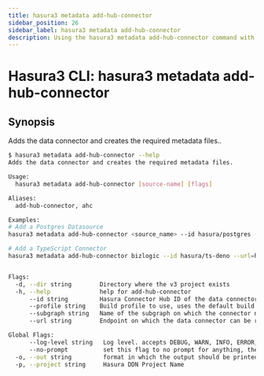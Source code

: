 ```yaml
---
title: hasura3 metadata add-hub-connector
sidebar_position: 26
sidebar_label: hasura3 metadata add-hub-connector
description: Using the hasura3 metadata add-hub-connector command with the Hasura CLI
---
```


# Hasura3 CLI: hasura3 metadata add-hub-connector 

## Synopsis
Adds the data connector and creates the required metadata files..

```bash
$ hasura3 metadata add-hub-connector --help
Adds the data connector and creates the required metadata files.

Usage:
  hasura3 metadata add-hub-connector [source-name] [flags]

Aliases:
  add-hub-connector, ahc

Examples:
# Add a Postgres Datasource
hasura3 metadata add-hub-connector <source_name> --id hasura/postgres --url=<pg_uri> --subgraph <subgraph_name> --dir <path to hasura.yaml>

# Add a TypeScript Connector
hasura3 metadata add-hub-connector bizlogic --id hasura/ts-deno --url=http://localhost:8100 --subgraph default --dir <path to hasura.yaml>


Flags:
  -d, --dir string        Directory where the v3 project exists
  -h, --help              help for add-hub-connector
      --id string         Hasura Connector Hub ID of the data connector to use
      --profile string    Build profile to use, uses the default build profile if not provided
      --subgraph string   Name of the subgraph on which the connector needs to be added (default "default")
      --url string        Endpoint on which the data connector can be reached

Global Flags:
      --log-level string   Log level. accepts DEBUG, WARN, INFO, ERROR, FATAL (default "INFO")
      --no-prompt          set this flag to no prompt for anything, the command fails if any input is missing
  -o, --out string         format in which the output should be printed, accepts table, json and yaml (default "table")
  -p, --project string     Hasura DDN Project Name
```

